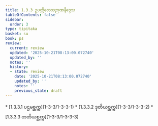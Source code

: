 ```yaml
---
title: 1.3.3 ဥပက္ကိလေသဉာဏနိဒ္ဒေသ
tableOfContents: false
sidebar:
  order: 3
type: tipitaka
basket: su
book: ps
review:
  current: review
  updated: '2025-10-21T08:13:00.072740'
  updated_by: ''
  notes: ''
  history:
  - state: review
    date: '2025-10-21T08:13:00.072740'
    updated_by: ''
    notes: ''
    previous_state: draft
---
```



<DynamicBreadcrumb />


<ReviewStatus review={frontmatter.review} showDetails={true} />

<HypothesisAnnotation frontmatter={frontmatter} />



<TableOfContents book="ps" section="1.3.3">
* [1.3.3.1 ပဌမစ္ဆက္က](1-3-3/1-3-3-1)
* [1.3.3.2 ဒုတိယစ္ဆက္က](1-3-3/1-3-3-2)
* [1.3.3.3 တတိယစ္ဆက္က](1-3-3/1-3-3-3)
</TableOfContents>